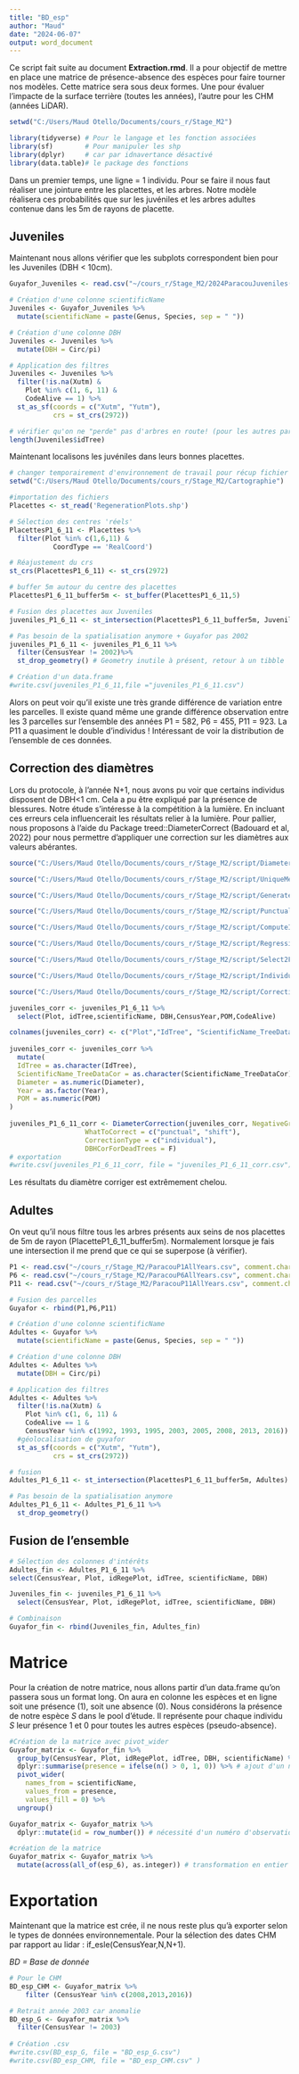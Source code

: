 ```yaml
---
title: "BD_esp"
author: "Maud"
date: "2024-06-07"
output: word_document
---
```


Ce script fait suite au document **Extraction.rmd**. Il a pour objectif de mettre en place une matrice de présence-absence des espèces pour faire tourner nos modèles. Cette matrice sera sous deux formes. Une pour évaluer l'impacte de la surface terrière (toutes les années), l'autre pour les CHM (années LiDAR).

```r
setwd("C:/Users/Maud Otello/Documents/cours_r/Stage_M2")
```

```r
library(tidyverse) # Pour le langage et les fonction associées
library(sf)        # Pour manipuler les shp
library(dplyr)     # car par idnavertance désactivé
library(data.table)# le package des fonctions
```

Dans un premier temps, une ligne = 1 individu. Pour se faire il nous faut réaliser une jointure entre les placettes, et les arbres. Notre modèle réalisera ces probabilités que sur les juvéniles et les arbres adultes contenue dans les 5m de rayons de placette.

## Juveniles

Maintenant nous allons vérifier que les subplots correspondent bien pour les Juveniles (DBH \< 10cm).

```r
Guyafor_Juveniles <- read.csv("~/cours_r/Stage_M2/2024ParacouJuveniles(v2).csv", sep=";", comment.char="#")
```

```r
# Création d'une colonne scientificName
Juveniles <- Guyafor_Juveniles %>%
  mutate(scientificName = paste(Genus, Species, sep = " "))

# Création d'une colonne DBH
Juveniles <- Juveniles %>%
  mutate(DBH = Circ/pi)

# Application des filtres
Juveniles <- Juveniles %>%
  filter(!is.na(Xutm) & 
    Plot %in% c(1, 6, 11) & 
    CodeAlive == 1) %>%
  st_as_sf(coords = c("Xutm", "Yutm"), 
           crs = st_crs(2972)) 

# vérifier qu'on ne "perde" pas d'arbres en route! (pour les autres parcelles et les autres années)
length(Juveniles$idTree)
```

Maintenant localisons les juvéniles dans leurs bonnes placettes.

```r
# changer temporairement d'environnement de travail pour récup fichier
setwd("C:/Users/Maud Otello/Documents/cours_r/Stage_M2/Cartographie")

#importation des fichiers
Placettes <- st_read('RegenerationPlots.shp')
```

```r
# Sélection des centres 'réels' 
PlacettesP1_6_11 <- Placettes %>% 
  filter(Plot %in% c(1,6,11) &
           CoordType == 'RealCoord')  

# Réajustement du crs 
st_crs(PlacettesP1_6_11) <- st_crs(2972) 

# buffer 5m autour du centre des placettes 
PlacettesP1_6_11_buffer5m <- st_buffer(PlacettesP1_6_11,5)  

# Fusion des placettes aux Juveniles
juveniles_P1_6_11 <- st_intersection(PlacettesP1_6_11_buffer5m, Juveniles)

# Pas besoin de la spatialisation anymore + Guyafor pas 2002
juveniles_P1_6_11 <- juveniles_P1_6_11 %>%
  filter(CensusYear != 2002)%>%
  st_drop_geometry() # Geometry inutile à présent, retour à un tibble

# Création d'un data.frame
#write.csv(juveniles_P1_6_11,file ="juveniles_P1_6_11.csv")
```

Alors on peut voir qu'il existe une très grande différence de variation entre les parcelles. Il existe quand même une grande différence observation entre les 3 parcelles sur l'ensemble des années P1 = 582, P6 = 455, P11 = 923. La P11 a quasiment le double d'individus ! Intéressant de voir la distribution de l'ensemble de ces données.

## Correction des diamètres

Lors du protocole, à l'année N+1, nous avons pu voir que certains individus disposent de DBH\<1 cm. Cela a pu être expliqué par la présence de blessures. Notre étude s'intéresse à la compétition à la lumière. En incluant ces erreurs cela influencerait les résultats relier à la lumière. Pour pallier, nous proposons à l'aide du Package treed::DiameterCorrect (Badouard et al, 2022) pour nous permettre d'appliquer une correction sur les diamètres aux valeurs abérantes.

```r
source("C:/Users/Maud Otello/Documents/cours_r/Stage_M2/script/DiameterCorrection.R")

source("C:/Users/Maud Otello/Documents/cours_r/Stage_M2/script/UniqueMeasurement.R")

source("C:/Users/Maud Otello/Documents/cours_r/Stage_M2/script/GenerateComment.R")

source("C:/Users/Maud Otello/Documents/cours_r/Stage_M2/script/PunctualErrorDetection.R")

source("C:/Users/Maud Otello/Documents/cours_r/Stage_M2/script/ComputeIncrementation.R")

source("C:/Users/Maud Otello/Documents/cours_r/Stage_M2/script/RegressionInterpolation.R")

source("C:/Users/Maud Otello/Documents/cours_r/Stage_M2/script/Select2FramingValues.R")

source("C:/Users/Maud Otello/Documents/cours_r/Stage_M2/script/Individual Diameter Shift Correction.R")

source("C:/Users/Maud Otello/Documents/cours_r/Stage_M2/script/Correction of 2 diameter values.R")
```

```r
juveniles_corr <- juveniles_P1_6_11 %>%
  select(Plot, idTree,scientificName, DBH,CensusYear,POM,CodeAlive)

colnames(juveniles_corr) <- c("Plot","IdTree", "ScientificName_TreeDataCor", "Diameter", "Year", "POM","LifeStatus")
  
juveniles_corr <- juveniles_corr %>%
  mutate(
  IdTree = as.character(IdTree),
  ScientificName_TreeDataCor = as.character(ScientificName_TreeDataCor),
  Diameter = as.numeric(Diameter),
  Year = as.factor(Year),
  POM = as.numeric(POM)
)
  
juveniles_P1_6_11_corr <- DiameterCorrection(juveniles_corr, NegativeGrowthThreshold = 0,
                   WhatToCorrect = c("punctual", "shift"),
                   CorrectionType = c("individual"), 
                   DBHCorForDeadTrees = F)
# exportation
#write.csv(juveniles_P1_6_11_corr, file = "juveniles_P1_6_11_corr.csv")
```

Les résultats du diamètre corriger est extrêmement chelou.

## Adultes

On veut qu'il nous filtre tous les arbres présents aux seins de nos placettes de 5m de rayon (PlacetteP1_6_11_buffer5m). Normalement lorsque je fais une intersection il me prend que ce qui se superpose (à vérifier).

```r
P1 <- read.csv("~/cours_r/Stage_M2/ParacouP1AllYears.csv", comment.char="#")
P6 <- read.csv("~/cours_r/Stage_M2/ParacouP6AllYears.csv", comment.char="#")
P11 <- read.csv("~/cours_r/Stage_M2/ParacouP11AllYears.csv", comment.char="#")

# Fusion des parcelles
Guyafor <- rbind(P1,P6,P11)
```

```r
# Création d'une colonne scientificName
Adultes <- Guyafor %>%
  mutate(scientificName = paste(Genus, Species, sep = " "))

# Création d'une colonne DBH
Adultes <- Adultes %>%
  mutate(DBH = Circ/pi)

# Application des filtres
Adultes <- Adultes %>%
  filter(!is.na(Xutm) & 
    Plot %in% c(1, 6, 11) & 
    CodeAlive == 1 &
    CensusYear %in% c(1992, 1993, 1995, 2003, 2005, 2008, 2013, 2016)) %>%
  #géolocalisation de guyafor
  st_as_sf(coords = c("Xutm", "Yutm"), 
           crs = st_crs(2972)) 

# fusion 
Adultes_P1_6_11 <- st_intersection(PlacettesP1_6_11_buffer5m, Adultes)

# Pas besoin de la spatialisation anymore
Adultes_P1_6_11 <- Adultes_P1_6_11 %>%
  st_drop_geometry() 
```

## Fusion de l'ensemble

```r
# Sélection des colonnes d'intérêts
Adultes_fin <- Adultes_P1_6_11 %>%
select(CensusYear, Plot, idRegePlot, idTree, scientificName, DBH)

Juveniles_fin <- juveniles_P1_6_11 %>%
  select(CensusYear, Plot, idRegePlot, idTree, scientificName, DBH)

# Combinaison
Guyafor_fin <- rbind(Juveniles_fin, Adultes_fin)
```

# Matrice

Pour la création de notre matrice, nous allons partir d'un data.frame qu'on passera sous un format long. On aura en colonne les espèces et en ligne soit une présence (1), soit une absence (0). Nous considérons la présence de notre espèce *S* dans le pool d'étude. Il représente pour chaque individu *S* leur présence 1 et 0 pour toutes les autres espèces (pseudo-absence).

```r
#Création de la matrice avec pivot_wider
Guyafor_matrix <- Guyafor_fin %>%
  group_by(CensusYear, Plot, idRegePlot, idTree, DBH, scientificName) %>% #pour que chaque ligne soit unique
  dplyr::summarise(presence = ifelse(n() > 0, 1, 0)) %>% # ajout d'un numéro 1 si présence et d'un 0 si pas, n() représente le comptage par ligne 
  pivot_wider(
    names_from = scientificName,
    values_from = presence,
    values_fill = 0) %>%
  ungroup()

Guyafor_matrix <- Guyafor_matrix %>%
  dplyr::mutate(id = row_number()) # nécessité d'un numéro d'observation

#création de la matrice
Guyafor_matrix <- Guyafor_matrix %>%
  mutate(across(all_of(esp_6), as.integer)) # transformation en entier les colonnes spécifiées dans esp_6
```

# Exportation

Maintenant que la matrice est crée, il ne nous reste plus qu'à exporter selon le types de données environnementale. Pour la sélection des dates CHM par rapport au lidar : if_esle(CensusYear,N,N+1).

*BD = Base de donnée*

```r
# Pour le CHM
BD_esp_CHM <- Guyafor_matrix %>%
    filter (CensusYear %in% c(2008,2013,2016))

# Retrait année 2003 car anomalie
BD_esp_G <- Guyafor_matrix %>%
  filter(CensusYear != 2003)
  
# Création .csv
#write.csv(BD_esp_G, file = "BD_esp_G.csv")
#write.csv(BD_esp_CHM, file = "BD_esp_CHM.csv" )
```
